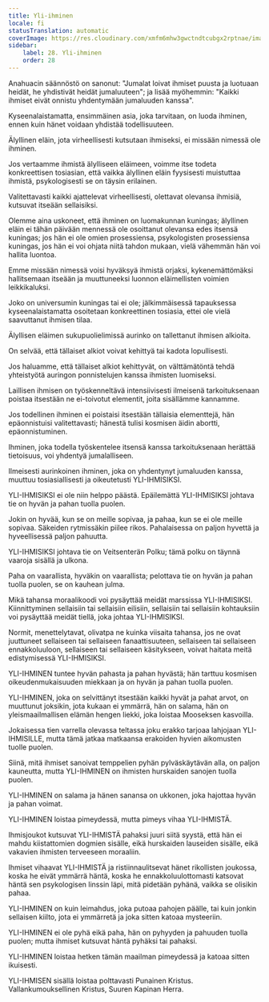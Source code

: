 ```yaml
---
title: Yli-ihminen
locale: fi
statusTranslation: automatic
coverImage: https://res.cloudinary.com/xmfm6mhw3gwctndtcubgx2rptnae/image/upload/v1741354419/small_cover_la_gran_rebelion_28716e29d2.webp
sidebar:
    label: 28. Yli-ihminen
    order: 28
---
```

Anahuacin säännöstö on sanonut: "Jumalat loivat ihmiset puusta ja luotuaan heidät, he yhdistivät heidät jumaluuteen"; ja lisää myöhemmin: "Kaikki ihmiset eivät onnistu yhdentymään jumaluuden kanssa".

Kyseenalaistamatta, ensimmäinen asia, joka tarvitaan, on luoda ihminen, ennen kuin hänet voidaan yhdistää todellisuuteen.

Älyllinen eläin, jota virheellisesti kutsutaan ihmiseksi, ei missään nimessä ole ihminen.

Jos vertaamme ihmistä älylliseen eläimeen, voimme itse todeta konkreettisen tosiasian, että vaikka älyllinen eläin fyysisesti muistuttaa ihmistä, psykologisesti se on täysin erilainen.

Valitettavasti kaikki ajattelevat virheellisesti, olettavat olevansa ihmisiä, kutsuvat itseään sellaisiksi.

Olemme aina uskoneet, että ihminen on luomakunnan kuningas; älyllinen eläin ei tähän päivään mennessä ole osoittanut olevansa edes itsensä kuningas; jos hän ei ole omien prosessiensa, psykologisten prosessiensa kuningas, jos hän ei voi ohjata niitä tahdon mukaan, vielä vähemmän hän voi hallita luontoa.

Emme missään nimessä voisi hyväksyä ihmistä orjaksi, kykenemättömäksi hallitsemaan itseään ja muuttuneeksi luonnon eläimellisten voimien leikkikaluksi.

Joko on universumin kuningas tai ei ole; jälkimmäisessä tapauksessa kyseenalaistamatta osoitetaan konkreettinen tosiasia, ettei ole vielä saavuttanut ihmisen tilaa.

Älyllisen eläimen sukupuolielimissä aurinko on tallettanut ihmisen alkioita.

On selvää, että tällaiset alkiot voivat kehittyä tai kadota lopullisesti.

Jos haluamme, että tällaiset alkiot kehittyvät, on välttämätöntä tehdä yhteistyötä auringon ponnistelujen kanssa ihmisten luomiseksi.

Laillisen ihmisen on työskenneltävä intensiivisesti ilmeisenä tarkoituksenaan poistaa itsestään ne ei-toivotut elementit, joita sisällämme kannamme.

Jos todellinen ihminen ei poistaisi itsestään tällaisia elementtejä, hän epäonnistuisi valitettavasti; hänestä tulisi kosmisen äidin abortti, epäonnistuminen.

Ihminen, joka todella työskentelee itsensä kanssa tarkoituksenaan herättää tietoisuus, voi yhdentyä jumalalliseen.

Ilmeisesti aurinkoinen ihminen, joka on yhdentynyt jumaluuden kanssa, muuttuu tosiasiallisesti ja oikeutetusti YLI-IHMISIKSI.

YLI-IHMISIKSI ei ole niin helppo päästä. Epäilemättä YLI-IHMISIKSI johtava tie on hyvän ja pahan tuolla puolen.

Jokin on hyvää, kun se on meille sopivaa, ja pahaa, kun se ei ole meille sopivaa. Säkeiden rytmissäkin piilee rikos. Pahalaisessa on paljon hyvettä ja hyveellisessä paljon pahuutta.

YLI-IHMISIKSI johtava tie on Veitsenterän Polku; tämä polku on täynnä vaaroja sisällä ja ulkona.

Paha on vaarallista, hyväkin on vaarallista; pelottava tie on hyvän ja pahan tuolla puolen, se on kauhean julma.

Mikä tahansa moraalikoodi voi pysäyttää meidät marssissa YLI-IHMISIKSI. Kiinnittyminen sellaisiin tai sellaisiin eilisiin, sellaisiin tai sellaisiin kohtauksiin voi pysäyttää meidät tiellä, joka johtaa YLI-IHMISIKSI.

Normit, menettelytavat, olivatpa ne kuinka viisaita tahansa, jos ne ovat juuttuneet sellaiseen tai sellaiseen fanaattisuuteen, sellaiseen tai sellaiseen ennakkoluuloon, sellaiseen tai sellaiseen käsitykseen, voivat haitata meitä edistymisessä YLI-IHMISIKSI.

YLI-IHMINEN tuntee hyvän pahasta ja pahan hyvästä; hän tarttuu kosmisen oikeudenmukaisuuden miekkaan ja on hyvän ja pahan tuolla puolen.

YLI-IHMINEN, joka on selvittänyt itsestään kaikki hyvät ja pahat arvot, on muuttunut joksikin, jota kukaan ei ymmärrä, hän on salama, hän on yleismaailmallisen elämän hengen liekki, joka loistaa Mooseksen kasvoilla.

Jokaisessa tien varrella olevassa teltassa joku erakko tarjoaa lahjojaan YLI-IHMISILLE, mutta tämä jatkaa matkaansa erakoiden hyvien aikomusten tuolle puolen.

Siinä, mitä ihmiset sanoivat temppelien pyhän pylväskäytävän alla, on paljon kauneutta, mutta YLI-IHMINEN on ihmisten hurskaiden sanojen tuolla puolen.

YLI-IHMINEN on salama ja hänen sanansa on ukkonen, joka hajottaa hyvän ja pahan voimat.

YLI-IHMINEN loistaa pimeydessä, mutta pimeys vihaa YLI-IHMISTÄ.

Ihmisjoukot kutsuvat YLI-IHMISTÄ pahaksi juuri siitä syystä, että hän ei mahdu kiistattomien dogmien sisälle, eikä hurskaiden lauseiden sisälle, eikä vakavien ihmisten terveeseen moraaliin.

Ihmiset vihaavat YLI-IHMISTÄ ja ristiinnaulitsevat hänet rikollisten joukossa, koska he eivät ymmärrä häntä, koska he ennakkoluulottomasti katsovat häntä sen psykologisen linssin läpi, mitä pidetään pyhänä, vaikka se olisikin pahaa.

YLI-IHMINEN on kuin leimahdus, joka putoaa pahojen päälle, tai kuin jonkin sellaisen kiilto, jota ei ymmärretä ja joka sitten katoaa mysteeriin.

YLI-IHMINEN ei ole pyhä eikä paha, hän on pyhyyden ja pahuuden tuolla puolen; mutta ihmiset kutsuvat häntä pyhäksi tai pahaksi.

YLI-IHMINEN loistaa hetken tämän maailman pimeydessä ja katoaa sitten ikuisesti.

YLI-IHMISEN sisällä loistaa polttavasti Punainen Kristus. Vallankumouksellinen Kristus, Suuren Kapinan Herra.

